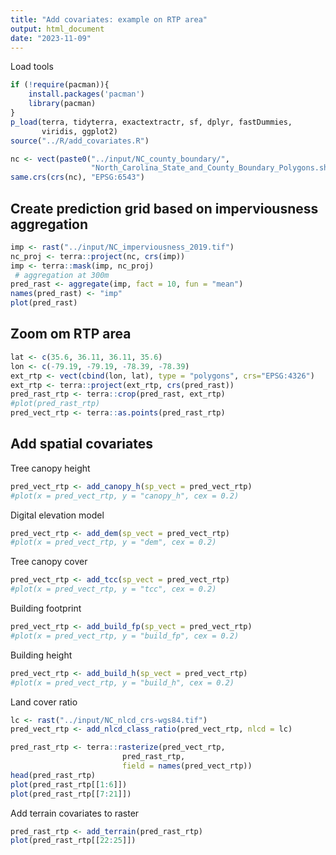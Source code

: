 ```yaml
---
title: "Add covariates: example on RTP area"
output: html_document
date: "2023-11-09"
---
```


Load tools

```r
if (!require(pacman)){
    install.packages('pacman')
    library(pacman)
}
p_load(terra, tidyterra, exactextractr, sf, dplyr, fastDummies, 
       viridis, ggplot2)
source("../R/add_covariates.R")
```


```r
nc <- vect(paste0("../input/NC_county_boundary/",
                  "North_Carolina_State_and_County_Boundary_Polygons.shp"))
same.crs(crs(nc), "EPSG:6543")
```

## Create prediction grid based on imperviousness aggregation

```r
imp <- rast("../input/NC_imperviousness_2019.tif")
nc_proj <- terra::project(nc, crs(imp))
imp <- terra::mask(imp, nc_proj)
 # aggregation at 300m
pred_rast <- aggregate(imp, fact = 10, fun = "mean")
names(pred_rast) <- "imp"
plot(pred_rast)
```
## Zoom om RTP area

```r
lat <- c(35.6, 36.11, 36.11, 35.6)
lon <- c(-79.19, -79.19, -78.39, -78.39)
ext_rtp <- vect(cbind(lon, lat), type = "polygons", crs="EPSG:4326")
ext_rtp <- terra::project(ext_rtp, crs(pred_rast))
pred_rast_rtp <- terra::crop(pred_rast, ext_rtp)
#plot(pred_rast_rtp)
pred_vect_rtp <- terra::as.points(pred_rast_rtp)
```


## Add spatial covariates

Tree canopy height

```r
pred_vect_rtp <- add_canopy_h(sp_vect = pred_vect_rtp)
#plot(x = pred_vect_rtp, y = "canopy_h", cex = 0.2)
```
Digital elevation model 

```r
pred_vect_rtp <- add_dem(sp_vect = pred_vect_rtp)
#plot(x = pred_vect_rtp, y = "dem", cex = 0.2)
```

Tree canopy cover 

```r
pred_vect_rtp <- add_tcc(sp_vect = pred_vect_rtp)
#plot(x = pred_vect_rtp, y = "tcc", cex = 0.2)
```

Building footprint

```r
pred_vect_rtp <- add_build_fp(sp_vect = pred_vect_rtp)
#plot(x = pred_vect_rtp, y = "build_fp", cex = 0.2)
```

Building height

```r
pred_vect_rtp <- add_build_h(sp_vect = pred_vect_rtp)
#plot(x = pred_vect_rtp, y = "build_h", cex = 0.2)
```

Land cover ratio
 
```r
lc <- rast("../input/NC_nlcd_crs-wgs84.tif")
pred_vect_rtp <- add_nlcd_class_ratio(pred_vect_rtp, nlcd = lc)
```


```r
pred_rast_rtp <- terra::rasterize(pred_vect_rtp, 
                         pred_rast_rtp, 
                         field = names(pred_vect_rtp))
head(pred_rast_rtp)
plot(pred_rast_rtp[[1:6]])
plot(pred_rast_rtp[[7:21]])
```

Add terrain covariates to raster

```r
pred_rast_rtp <- add_terrain(pred_rast_rtp)
plot(pred_rast_rtp[[22:25]])
```
